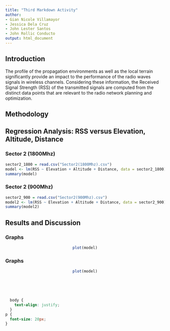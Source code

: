 ```yaml
---
title: "Third Markdown Activity"
author: 
- Gian Nicole Villamayor
- Jessica Dela Cruz
- John Lester Santos
- John Rollic Conducto
output: html_document
---
```


## Introduction
<p>
The profile of the propagation environments as well as the local terrain significantly provide an impact to the performance of the radio waves signals in wireless channels.  Considering these information, the Received Signal Strength (RSS) of the transmitted signals are computed from the distinct data points that are relevant to the radio network planning and optimization.
</p>

## Methodology
## Regression Analysis: RSS versus Elevation, Altitude, Distance
### Sector 2 (1800Mhz)
```r
sector2_1800 = read.csv("Sector2(1800Mhz).csv")
model <- lm(RSS ~ Elevation + Altitude + Distance, data = sector2_1800)
summary(model)
```
### Sector 2 (900Mhz)
```r
sector2_900 = read.csv("Sector2(900Mhz).csv")
model2 <- lm(RSS ~ Elevation + Altitude + Distance, data = sector2_900)
summary(model2)
```

## Results and Discussion


### Graphs

<center>
```r
plot(model)
```
</center>


### Graphs


<center>
```r
plot(model)
```
</center>


<br>

<br>

```css
  body {
    text-align: justify;
  }
p {
  font-size: 20px;
}
```

